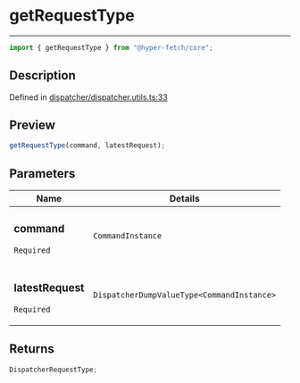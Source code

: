 # getRequestType

<div class="api-docs__separator" data-reactroot="">

---

</div><div class="api-docs__import" data-reactroot="">

```ts
import { getRequestType } from "@hyper-fetch/core";
```

</div><div class="api-docs__section">

## Description

</div><div class="api-docs__description"><span class="api-docs__do-not-parse">

</span></div><p class="api-docs__definition">

Defined in
[dispatcher/dispatcher.utils.ts:33](https://github.com/BetterTyped/hyper-fetch/blob/993719ed/packages/core/src/dispatcher/dispatcher.utils.ts#L33)

</p><div class="api-docs__section">

## Preview

</div><div class="api-docs__preview fn">

```ts
getRequestType(command, latestRequest);
```

</div><div class="api-docs__section">

## Parameters

</div>
<div class="api-docs__parameters">
<table>
<thead><tr><th>Name</th><th>Details</th></tr></thead>
<tbody><tr param-data="command"><td class="api-docs__param-name required">

### command

`Required`

</td><td class="api-docs__param-type">

`CommandInstance`

</td></tr><tr param-data="latestRequest"><td class="api-docs__param-name required">

### latestRequest

`Required`

</td><td class="api-docs__param-type">

`DispatcherDumpValueType<CommandInstance>`

</td></tr></tbody></table></div><div class="api-docs__section">

## Returns

</div><div class="api-docs__returns">

```ts
DispatcherRequestType;
```

</div>
